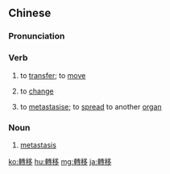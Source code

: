 {{also|转移}}
==Chinese==
{{zh-forms|s=转移}}

===Pronunciation===
{{zh-pron
|m=zhuǎnyí
|c=zyun2 ji4
|h=pfs=chón-yì
|mn=choán-î
|ma=Zh-zhuanyí.ogg
|cat=v,n
}}

===Verb===
{{zh-verb}}

# to [[transfer]]; to [[move]]
# {{lb|zh|of one's quality or character}} to [[change]]
# {{lb|zh|medicine}} to [[metastasise]]; to [[spread]] to another [[organ]]

===Noun===
{{zh-noun}}

# {{lb|zh|medicine}} [[metastasis]]

{{zh-cat|Intermediate|Oncology}}

[[ko:轉移]]
[[hu:轉移]]
[[mg:轉移]]
[[ja:轉移]]